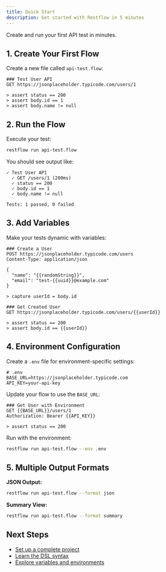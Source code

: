 ```yaml
---
title: Quick Start
description: Get started with Restflow in 5 minutes
---
```


Create and run your first API test in minutes.

## 1. Create Your First Flow

Create a new file called `api-test.flow`:

```flow
### Test User API
GET https://jsonplaceholder.typicode.com/users/1

> assert status == 200
> assert body.id == 1
> assert body.name != null
```

## 2. Run the Flow

Execute your test:

```bash
restflow run api-test.flow
```

You should see output like:

```
✓ Test User API
  ✓ GET /users/1 (200ms)
  ✓ status == 200
  ✓ body.id == 1  
  ✓ body.name != null

Tests: 1 passed, 0 failed
```

## 3. Add Variables

Make your tests dynamic with variables:

```flow
### Create a User
POST https://jsonplaceholder.typicode.com/users
Content-Type: application/json

{
  "name": "{{randomString}}",
  "email": "test-{{uuid}}@example.com"
}

> capture userId = body.id

### Get Created User
GET https://jsonplaceholder.typicode.com/users/{{userId}}

> assert status == 200
> assert body.id == {{userId}}
```

## 4. Environment Configuration

Create a `.env` file for environment-specific settings:

```env
# .env
BASE_URL=https://jsonplaceholder.typicode.com
API_KEY=your-api-key
```

Update your flow to use the `BASE_URL`:

```flow
### Get User with Environment
GET {{BASE_URL}}/users/1
Authorization: Bearer {{API_KEY}}

> assert status == 200
```

Run with the environment:

```bash
restflow run api-test.flow --env .env
```

## 5. Multiple Output Formats

**JSON Output:**
```bash
restflow run api-test.flow --format json
```

**Summary View:**
```bash
restflow run api-test.flow --format summary
```

## Next Steps

- [Set up a complete project](/docs/getting-started/project-setup)
- [Learn the DSL syntax](/docs/dsl-reference/syntax-overview)
- [Explore variables and environments](/docs/variables/variable-types)